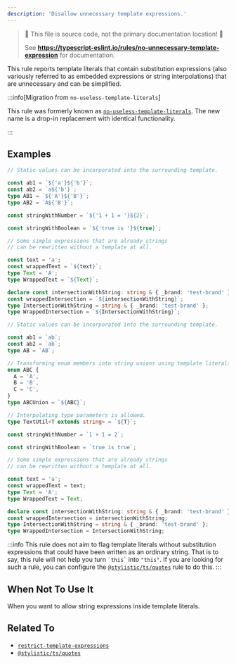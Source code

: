 ```yaml
---
description: 'Disallow unnecessary template expressions.'
---
```



> 🛑 This file is source code, not the primary documentation location! 🛑
>
> See **https://typescript-eslint.io/rules/no-unnecessary-template-expression** for documentation.

This rule reports template literals that contain substitution expressions (also variously referred to as embedded expressions or string interpolations) that are unnecessary and can be simplified.

:::info[Migration from `no-useless-template-literals`]

This rule was formerly known as [`no-useless-template-literals`](./no-useless-template-literals.mdx).
The new name is a drop-in replacement with identical functionality.

:::

## Examples

<Tabs>
<TabItem value="❌ Incorrect">

```ts
// Static values can be incorporated into the surrounding template.

const ab1 = `${'a'}${'b'}`;
const ab2 = `a${'b'}`;
type AB1 = `${'A'}${'B'}`;
type AB2 = `A${'B'}`;

const stringWithNumber = `${'1 + 1 = '}${2}`;

const stringWithBoolean = `${'true is '}${true}`;

// Some simple expressions that are already strings
// can be rewritten without a template at all.

const text = 'a';
const wrappedText = `${text}`;
type Text = 'A';
type WrappedText = `${Text}`;

declare const intersectionWithString: string & { _brand: 'test-brand' };
const wrappedIntersection = `${intersectionWithString}`;
type IntersectionWithString = string & { _brand: 'test-brand' };
type WrappedIntersection = `${IntersectionWithString}`;
```

</TabItem>
<TabItem value="✅ Correct">

```ts
// Static values can be incorporated into the surrounding template.

const ab1 = `ab`;
const ab2 = `ab`;
type AB = `AB`;

// Transforming enum members into string unions using template literals is allowed.
enum ABC {
  A = 'A',
  B = 'B',
  C = 'C',
}
type ABCUnion = `${ABC}`;

// Interpolating type parameters is allowed.
type TextUtil<T extends string> = `${T}`;

const stringWithNumber = `1 + 1 = 2`;

const stringWithBoolean = `true is true`;

// Some simple expressions that are already strings
// can be rewritten without a template at all.

const text = 'a';
const wrappedText = text;
type Text = 'A';
type WrappedText = Text;

declare const intersectionWithString: string & { _brand: 'test-brand' };
const wrappedIntersection = intersectionWithString;
type IntersectionWithString = string & { _brand: 'test-brand' };
type WrappedIntersection = IntersectionWithString;
```

</TabItem>
</Tabs>

:::info
This rule does not aim to flag template literals without substitution expressions that could have been written as an ordinary string.
That is to say, this rule will not help you turn `` `this` `` into `"this"`.
If you are looking for such a rule, you can configure the [`@stylistic/ts/quotes`](https://eslint.style/rules/ts/quotes) rule to do this.
:::

## When Not To Use It

When you want to allow string expressions inside template literals.

## Related To

- [`restrict-template-expressions`](./restrict-template-expressions.mdx)
- [`@stylistic/ts/quotes`](https://eslint.style/rules/ts/quotes)
